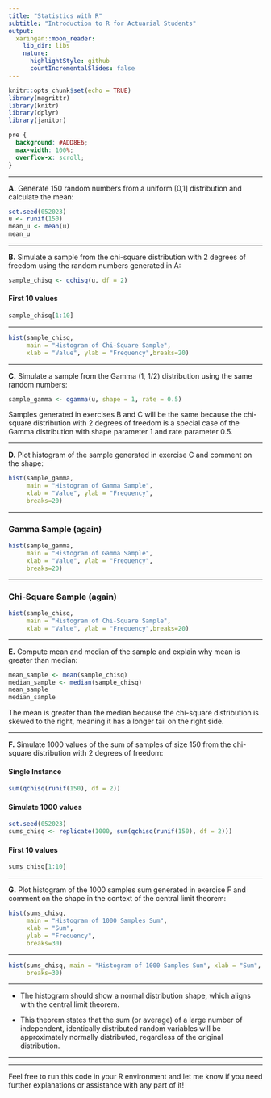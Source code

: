 ```yaml
---
title: "Statistics with R"
subtitle: "Introduction to R for Actuarial Students"
output:
  xaringan::moon_reader:
    lib_dir: libs
    nature:
      highlightStyle: github
      countIncrementalSlides: false
---
```


```r
knitr::opts_chunk$set(echo = TRUE)
library(magrittr)
library(knitr)
library(dplyr)
library(janitor)


```

```css
pre {
  background: #ADD8E6;
  max-width: 100%;
  overflow-x: scroll;
}
```

---

**A.** Generate 150 random numbers from a uniform [0,1] distribution and calculate the mean:

```r
set.seed(052023)
u <- runif(150)
mean_u <- mean(u)
mean_u
```

---

**B.** Simulate a sample from the chi-square distribution with 2 degrees of freedom using the random numbers generated in A:

```r
sample_chisq <- qchisq(u, df = 2)
```

#### First 10 values

```r
sample_chisq[1:10]
```

---


```r
hist(sample_chisq, 
     main = "Histogram of Chi-Square Sample", 
     xlab = "Value", ylab = "Frequency",breaks=20)
```

---

**C.** Simulate a sample from the Gamma (1, 1/2) distribution using the same random numbers:

```r
sample_gamma <- qgamma(u, shape = 1, rate = 0.5)
```

Samples generated in exercises B and C will be the same because the chi-square distribution with 2 degrees of freedom is a special case of the Gamma distribution with shape parameter 1 and rate parameter 0.5.

---

**D.** Plot histogram of the sample generated in exercise C and comment on the shape:

```r
hist(sample_gamma, 
     main = "Histogram of Gamma Sample", 
     xlab = "Value", ylab = "Frequency",
     breaks=20)
```

---


### Gamma Sample (again)

```r
hist(sample_gamma, 
     main = "Histogram of Gamma Sample", 
     xlab = "Value", ylab = "Frequency",
     breaks=20)
```


---

### Chi-Square Sample (again)

```r
hist(sample_chisq, 
     main = "Histogram of Chi-Square Sample", 
     xlab = "Value", ylab = "Frequency",breaks=20)
```

---

**E.** Compute mean and median of the sample and explain why mean is greater than median:

```r
mean_sample <- mean(sample_chisq)
median_sample <- median(sample_chisq)
mean_sample
median_sample
```

The mean is greater than the median because the chi-square distribution is skewed to the right, meaning it has a longer tail on the right side.

---

**F.** Simulate 1000 values of the sum of samples of size 150 from the chi-square distribution with 2 degrees of freedom:


#### Single Instance
```r
sum(qchisq(runif(150), df = 2))
```


#### Simulate 1000 values
```r
set.seed(052023)
sums_chisq <- replicate(1000, sum(qchisq(runif(150), df = 2)))
```

#### First 10 values
```r
sums_chisq[1:10]
```
---

**G.** Plot histogram of the 1000 samples sum generated in exercise F and comment on the shape in the context of the central limit theorem:

```r
hist(sums_chisq, 
     main = "Histogram of 1000 Samples Sum", 
     xlab = "Sum", 
     ylab = "Frequency",
     breaks=30)
```

---

```r
hist(sums_chisq, main = "Histogram of 1000 Samples Sum", xlab = "Sum", ylab = "Frequency",
     breaks=30)
```

---

* The histogram should show a normal distribution shape, which aligns with the central limit theorem.

* This theorem states that the sum (or average) of a large number of independent, identically distributed random variables will be approximately normally distributed, regardless of the original distribution.

---

---

Feel free to run this code in your R environment and let me know if you need further explanations or assistance with any part of it!